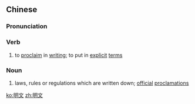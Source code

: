 ==Chinese==
{{zh-forms}}

===Pronunciation===
{{zh-pron
|m=míngwén
|cat=v,n
}}

===Verb===
{{zh-verb}}

# to [[proclaim]] in [[writing]]; to put in [[explicit]] [[term]]s

===Noun===
{{zh-noun}}

# laws, rules or regulations which are written down; [[official]] [[proclamation]]s

[[ko:明文]]
[[zh:明文]]